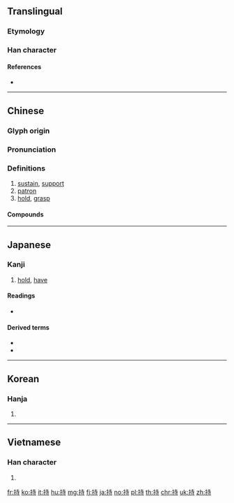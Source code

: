 {{character info/new}}
==Translingual==
{{stroke order|strokes=9}}

===Etymology===
{{rfe|lang=mul}}

===Han character===
{{Han char|rn=64|rad=手|as=06|sn=9|four=54041|canj=QGDI|ids=⿰扌寺}}

====References====
* {{Han ref|kx=0429.050|dkj=12019|dj=0778.020|hdz=31866.020|uh=6301|ud=25345|bh=ABF9|bd=44025}}

----

==Chinese==
{{zh-forms}}

===Glyph origin===
{{Han etym}}

===Pronunciation===
{{zh-pron
|m=chí
|c=ci4
|h=pfs=
|md=
|mn=tî/chhî
|mn-t=ti5
|w=
|mc=y
|oc=y
|cat=v
}}

===Definitions===
{{zh-hanzi}}

# [[sustain]], [[support]]
# [[patron]]
# [[hold]], [[grasp]]

====Compounds====
{{zh-der|主持|主持人|交持|人持各見|以一持萬|住持|作持戒|保持|修持|倒持干戈|倒持泰阿|僵持|僵持不下|凌持|力持|加持|劫持|匡持|各持己見|啜持|四個堅持|土壤保持|堅持|堅持不懈|堅持到底|太阿倒持|奉持|如持左券|扶危持顛|扶急持傾|扶持|扶顛持危|把持|把持不住|把持不定|把素持齋|抱持|持久|持久之計|持久戰|持之以恆|持之有故|持人長短|持兩端|持刀動杖|持刀弄棒|持勝|持危扶顛|持家|持左券|持平|持平之論|持循|持戒|持戟|持旺|持更|持服|持橐簪筆|持正|持正不撓|持正不阿|持法|持滿|持滿戒盈|持牢|持球|持用|持疑不決|持盈|持盈保泰|持盈守成|持盈守虛|持祿|持祿保位|持祿取容|持祿固寵|持祿養交|持祿養身|持筆|持節|持籌握算|持續|持螯|持蠡測海|持行|持衡|持衡擁璇|持論|持謝|持身|持重|持阻|持養|持齋|持齋受戒|持齋把素|振裘持領|挾持|控持|撐持|撐持門戶|操持|擐甲持戈|攜持|支持|料持|曠日持久|止持戒|水土保持|泰阿倒持|爭持|爭持不下|獨力難持|獨持異議|畢卓持螯|相持|相持不下|矜持|禁持|秉持|維持|老成持重|脅持|自持|行持|護持|遇物持平|鋪持}}

----

==Japanese==

===Kanji===
{{ja-kanji|grade=3|rs=手06}}

# [[hold]], [[have]]

====Readings====
* {{ja-readings|goon=[[じ]] (ji)|kanon=[[ち]] (chi)|kun=[[もつ]] (motsu), [[もち]] (mochi)}}

====Derived terms====
* {{ja-r|持つ|もつ}}
* {{ja-r|持ち|もち}}

----

==Korean==

===Hanja===
{{ko-hanja|hangeul=지}}

# {{defn|lang=ko|sort=手06}}

----

==Vietnamese==

===Han character===
{{vi-hantu|[[trì]], [[chày]], [[chiì]], [[ghiì]], [[giầy]], [[trầy]], [[chì]], [[ghì]], [[nghỉ]], [[trờ]]|rs=手06}}

# {{defn|lang=vi|sort=手06}}

[[fr:持]]
[[ko:持]]
[[it:持]]
[[hu:持]]
[[mg:持]]
[[fj:持]]
[[ja:持]]
[[no:持]]
[[pl:持]]
[[th:持]]
[[chr:持]]
[[uk:持]]
[[zh:持]]